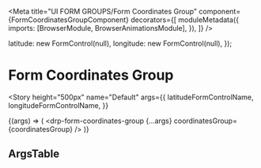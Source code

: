 


<Meta
  title="UI FORM GROUPS/Form Coordinates Group"
  component={FormCoordinatesGroupComponent}
  decorators={[
    moduleMetadata({
      imports: [BrowserModule, BrowserAnimationsModule],
    }),
  ]}
/>

  latitude: new FormControl(null),
  longitude: new FormControl(null),
});

# Form Coordinates Group

<Story
  height="500px"
  name="Default"
  args={{
    latitudeFormControlName,
    longitudeFormControlName,
  }}
>
  {(args) => (
    <drp-form-coordinates-group {...args} coordinatesGroup={coordinatesGroup} />
  )}
</Story>

## ArgsTable

<ArgsTable of={FormCoordinatesGroupComponent} />
